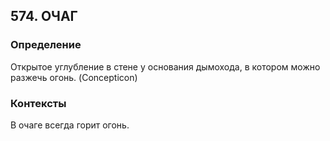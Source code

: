 ## 574. ОЧАГ
### Определение
Открытое углубление в стене у основания дымохода, в котором можно разжечь огонь. (Concepticon)

### Контексты
В очаге всегда горит огонь.


